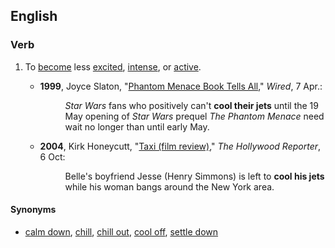 ==English==

===Verb===
{{head|en|verb|head=[[to]] [[cool]] [[one's]] [[jet]]s}}

# {{idiomatic}} To [[become]] less [[excited]], [[intense]], or [[active]].
#* '''1999''', Joyce Slaton, "[http://www.wired.com/culture/lifestyle/news/1999/04/18983 Phantom Menace Book Tells All]," ''Wired'', 7 Apr.:
#*: ''Star Wars'' fans who positively can't '''cool their jets''' until the 19 May opening of ''Star Wars'' prequel ''The Phantom Menace'' need wait no longer than until early May.
#* '''2004''', Kirk Honeycutt, "[http://www.hollywoodreporter.com/hr/imdb/reviews/article_display.jsp?rid=1000653786&vnu_special_account_code=thrsiteimdbpro Taxi (film review)]," ''The Hollywood Reporter'', 6 Oct:
#*: Belle's boyfriend Jesse (Henry Simmons) is left to '''cool his jets''' while his woman bangs around the New York area.

====Synonyms====
* [[calm down]], [[chill]], [[chill out]], [[cool off]], [[settle down]]